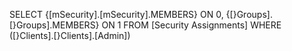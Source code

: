 SELECT {[mSecurity].[mSecurity].MEMBERS} ON 0, {[}Groups].[}Groups].MEMBERS} ON 1 FROM [Security Assignments] WHERE ([}Clients].[}Clients].[Admin])